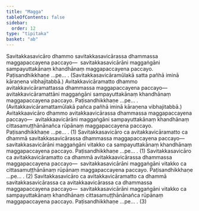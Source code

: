 ```yaml
---
title: "Magga"
tableOfContents: false
sidebar:
  order: 12
type: "tipitaka"
basket: "ab"
---
```



<DynamicBreadcrumb />

<Division number="123">

<Paragraph number="535">
Savitakkasavicāro dhammo savitakkasavicārassa dhammassa maggapaccayena paccayo—  savitakkasavicārāni maggaṅgāni sampayuttakānaṃ khandhānaṃ maggapaccayena paccayo. Paṭisandhikkhaṇe …pe… .
</Paragraph>

<Paragraph number="536">
(Savitakkasavicāramūlakā satta pañhā iminā kāraṇena vibhajitabbā.)
</Paragraph>

<Paragraph number="537">
Avitakkavicāramatto dhammo avitakkavicāramattassa dhammassa maggapaccayena paccayo—  avitakkavicāramattāni maggaṅgāni sampayuttakānaṃ khandhānaṃ maggapaccayena paccayo. Paṭisandhikkhaṇe …pe… .
</Paragraph>

<Paragraph number="538">
(Avitakkavicāramattamūlakā pañca pañhā iminā kāraṇena vibhajitabbā.)
</Paragraph>

<Paragraph number="539">
Avitakkaavicāro dhammo avitakkaavicārassa dhammassa maggapaccayena paccayo—  avitakkaavicārāni maggaṅgāni sampayuttakānaṃ khandhānaṃ cittasamuṭṭhānānañca rūpānaṃ maggapaccayena paccayo. Paṭisandhikkhaṇe …pe… . (1)
</Paragraph>

<Paragraph number="540">
Savitakkasavicāro ca avitakkavicāramatto ca dhammā savitakkasavicārassa dhammassa maggapaccayena paccayo—  savitakkasavicārāni maggaṅgāni vitakko ca sampayuttakānaṃ khandhānaṃ maggapaccayena paccayo. Paṭisandhikkhaṇe …pe… . (1)
</Paragraph>

<Paragraph number="541">
Savitakkasavicāro ca avitakkavicāramatto ca dhammā avitakkaavicārassa dhammassa maggapaccayena paccayo—  savitakkasavicārāni maggaṅgāni vitakko ca cittasamuṭṭhānānaṃ rūpānaṃ maggapaccayena paccayo. Paṭisandhikkhaṇe …pe… . (2)
</Paragraph>

<Paragraph number="542">
Savitakkasavicāro ca avitakkavicāramatto ca dhammā savitakkasavicārassa ca avitakkaavicārassa ca dhammassa maggapaccayena paccayo—  savitakkasavicārāni maggaṅgāni vitakko ca sampayuttakānaṃ khandhānaṃ cittasamuṭṭhānānañca rūpānaṃ maggapaccayena paccayo. Paṭisandhikkhaṇe …pe… . (3)
</Paragraph>
</Division>